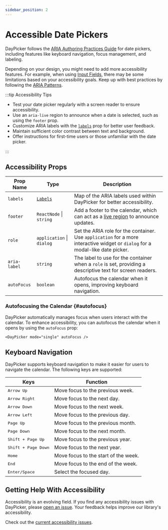 ```yaml
---
sidebar_position: 2
---
```


# Accessible Date Pickers

DayPicker follows the [ARIA Authoring Practices Guide](https://www.w3.org/WAI/ARIA/apg/patterns/dialog-modal/examples/datepicker-dialog/) for date pickers, including features like keyboard navigation, focus management, and labeling.

Depending on your design, you might need to add more accessibility features. For example, when using [Input Fields](../guides/input-fields.mdx), there may be some limitations based on your accessibility goals. Keep up with best practices by following the [ARIA Patterns](https://www.w3.org/WAI/ARIA/apg/patterns/).

:::tip Accessibility Tips

- Test your date picker regularly with a screen reader to ensure accessibility.
- Use an `aria-live` region to announce when a date is selected, such as using the `footer` prop.
- Customize ARIA labels with the [`labels`](../api/interfaces/PropsBase.md#labels) prop for better user feedback.
- Maintain sufficient color contrast between text and background.
- Offer instructions for first-time users or those unfamiliar with the date picker.

:::

## Accessibility Props

| Prop Name    | Type                                      | Description                                                                                                                                                            |
| ------------ | ----------------------------------------- | ---------------------------------------------------------------------------------------------------------------------------------------------------------------------- |
| `labels`     | [`Labels`](../api/type-aliases/Labels.md) | Map of the ARIA labels used within DayPicker for better accessibility.                                                                                                 |
| `footer`     | `ReactNode` \| `string`                   | Add a footer to the calendar, which can act as a [live region](https://developer.mozilla.org/en-US/docs/Web/Accessibility/ARIA/ARIA_Live_Regions) to announce updates. |
| `role`       | `application` \| `dialog`                 | Set the ARIA role for the container. Use `application` for a more interactive widget or `dialog` for a modal-like date picker.                                         |
| `aria-label` | `string`                                  | The label to use for the container when a `role` is set, providing a descriptive text for screen readers.                                                              |
| `autoFocus`  | `boolean`                                 | Autofocus the calendar when it opens, improving keyboard navigation.                                                                                                   |

### Autofocusing the Calendar {#autofocus}

DayPicker automatically manages focus when users interact with the calendar. To enhance accessibility, you can autofocus the calendar when it opens by using the `autoFocus` prop:

```tsx
<DayPicker mode="single" autoFocus />
```

## Keyboard Navigation

DayPicker supports keyboard navigation to make it easier for users to navigate the calendar. The following keys are supported:

| Keys                         | Function                             |
| ---------------------------- | ------------------------------------ |
| <kbd>Arrow Up</kbd>          | Move focus to the previous week.     |
| <kbd>Arrow Right</kbd>       | Move focus to the next day.          |
| <kbd>Arrow Down</kbd>        | Move focus to the next week.         |
| <kbd>Arrow Left</kbd>        | Move focus to the previous day.      |
| <kbd>Page Up</kbd>           | Move focus to the previous month.    |
| <kbd>Page Down</kbd>         | Move focus to the next month.        |
| <kbd>Shift + Page Up</kbd>   | Move focus to the previous year.     |
| <kbd>Shift + Page Down</kbd> | Move focus to the next year.         |
| <kbd>Home</kbd>              | Move focus to the start of the week. |
| <kbd>End</kbd>               | Move focus to the end of the week.   |
| <kbd>Enter/Space</kbd>       | Select the focused day.              |

## Getting Help With Accessibility

Accessibility is an evolving field. If you find any accessibility issues with DayPicker, please [open an issue](https://github.com/gpbl/react-day-picker/issues/new/choose). Your feedback helps improve our library's accessibility.

Check out the [current accessibility issues](https://github.com/gpbl/react-day-picker/issues?q=is%3Aopen+label%3Aaccessibility+sort%3Aupdated-desc).
